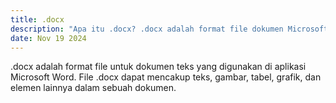 ---
title: .docx  
description: "Apa itu .docx? .docx adalah format file dokumen Microsoft Word yang diperkenalkan sejak versi Word 2007 dengan menggunakan format XML."  
date: Nov 19 2024  
---  
.docx adalah format file untuk dokumen teks yang digunakan di aplikasi Microsoft Word. File .docx dapat mencakup teks, gambar, tabel, grafik, dan elemen lainnya dalam sebuah dokumen.
